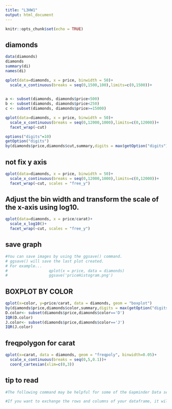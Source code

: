 ```yaml
---
title: "L3HW1"
output: html_document
---
```


```r
knitr::opts_chunk$set(echo = TRUE)


```
## diamonds
```r
data(diamonds)
diamonds
summary(di)
names(di)

```

```r
qplot(data=diamonds, x = price, binwidth = 50)+
  scale_x_continuous(breaks = seq(0,1500,100),limits=c(0,1500))+
  
```

```r
a <- subset(diamonds, diamonds$price<500)
b <- subset(diamonds, diamonds$price<250)
c <- subset(diamonds, diamonds$price>=15000)
```

```r
qplot(data=diamonds, x = price, binwidth = 50)+
  scale_x_continuous(breaks = seq(0,12000,1000),limits=c(0,12000))+
  facet_wrap(~cut)

options("digits"=10)
getOption("digits")
by(diamonds$price,diamonds$cut,summary,digits = max(getOption("digits")))

```
## not fix y axis
```r
qplot(data=diamonds, x = price, binwidth = 50)+
  scale_x_continuous(breaks = seq(0,12000,1000),limits=c(0,12000))+
  facet_wrap(~cut, scales = "free_y")
```
## Adjust the bin width and transform the scale of the x-axis using log10.
```r
qplot(data=diamonds, x = price/carat)+
  scale_x_log10()+
  facet_wrap(~cut, scales = "free_y")
```
## save graph
```r
#You can save images by using the ggsave() command.
# ggsave() will save the last plot created.
# For example...
#                  qplot(x = price, data = diamonds)
#                  ggsave('priceHistogram.png')
```

## BOXPLOT BY COLOR
```r
qplot(x=color, y=price/carat, data = diamonds, geom = "boxplot")
by(diamonds$price,diamonds$color,summary,digits = max(getOption("digits")))
D.color<- subset(diamonds$price,diamonds$color=='D')
IQR(D.color)
J.color<- subset(diamonds$price,diamonds$color=='J')
IQR(J.color)
```
## freqpolygon for carat
```r
qplot(x=carat, data = diamonds, geom = "freqpoly", binwidth=0.05)+
  scale_x_continuous(breaks = seq(0,5,0.1))+
  coord_cartesian(xlim=c(0,3))
```
## tip to read
```r
#The following command may be helpful for some of the Gapminder Data sets, once it's been converted to csv format: read.csv('data.csv', header = T, row.names = 1, check.names = F). You may want to look at additional function arguments in the help file for the read.table() family for additional tools that can help you read in data.

#If you want to exchange the rows and columns of your dataframe, it will also be useful to know the transpose function, t().
```



